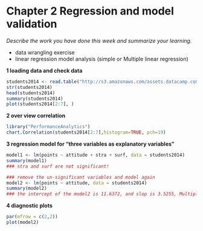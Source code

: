 Chapter 2 Regression and model validation
=======

*Describe the work you have done this week and summarize your learning.*

- data wrangling exercise 
- linear regression model analysis (simple or Multiple linear regression) 


**1 loading data and check data**
```r
students2014 <- read.table("http://s3.amazonaws.com/assets.datacamp.com/production/course_2218/datasets/learning2014.txt", header = T, sep = ",")
str(students2014)
head(students2014)
summary(students2014)
plot(students2014[2:7], )

```


**2 over view correlation **
```r
library("PerformanceAnalytics")
chart.Correlation(students2014[2:7],histogram=TRUE, pch=19)
```

**3 regression model for "three variables as explanatory variables"**
```r
model1 <- lm(points ~ attitude + stra + surf, data = students2014)
summary(model1)
### stra and surf are not significant!

### remove the un-significant variables and model again
model2 <- lm(points ~ attitude, data = students2014)
summary(model2)
### the intercept of the model2 is 11.6372, and slop is 3.5255, Multiple R-squared is 0.1906
```

**4 diagnostic plots**
```r
par(mfrow = c(2,2))
plot(model2)

```


